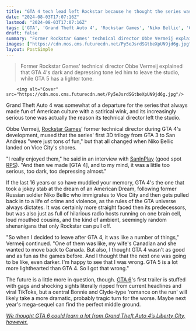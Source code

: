 ```yaml
---
title: "GTA 4 tech lead left Rockstar because he thought the series was getting 'too dark, too depressing almost'"
date: "2024-08-03T17:07:16Z"
lastmod: "2024-08-03T17:07:16Z"
tags: ['GTA', 'Grand Theft Auto 4', 'Rockstar Games', 'Niko Bellic', 'GTA 6', 'GTA 5', 'Vice City']
draft: false
summary: "Former Rockstar Games' technical director Obbe Vermeij explained that GTA 4's dark and depressing tone led him to leave the studio, while GTA 5 has a lighter tone."
images: ["https://cdn.mos.cms.futurecdn.net/Py5eJsrdSGtbeXpUN9jd6g.jpg"]
layout: PostSimple
---
```

> Former Rockstar Games' technical director Obbe Vermeij explained that GTA 4's dark and depressing tone led him to leave the studio, while GTA 5 has a lighter tone.


        <img alt="Cover" src="https://cdn.mos.cms.futurecdn.net/Py5eJsrdSGtbeXpUN9jd6g.jpg"/>
        
Grand Theft Auto 4 was somewhat of a departure for the series that always made fun of American culture with a satirical wink, and its increasingly serious tone was actually the reason its technical director left the studio.

Obbe Vermeij, [Rockstar Games](https://www.gamesradar.com/tag/rockstar-games/)’ former technical director during GTA 4's development, mused that the series' first 3D trilogy from GTA 3 to San Andreas "were just tons of fun," but that all changed when Niko Bellic landed on Vice City's shores.

"I really enjoyed them," he said in an interview with [SanInPlay](https://www.youtube.com/watch?v=XpF3lMqgPSw) (good spot [RPS](https://www.rockpapershotgun.com/gta-6-may-disappoint-players-hoping-for-a-technological-jump-says-former-rockstar-north-tech-director)). "And then we made [GTA 4], and to my mind, it was a little too serious, too dark, too depressing almost."

If the last 16 years or so have muddied your memory, GTA 4's the one that took a jokey stab at the dream of an American Dream, following former Russian soldier Niko Bellic who immigrates to Vice City and then gets pulled back in to a life of crime and violence, as the rules of the GTA universe always dictates. It was certainly more straight faced then its predecessors, but was also just as full of hilarious radio hosts running on one brain cell, loud mouthed cousins, and the kind of ambient, seemingly random shenanigans that only Rockstar can pull off. 

"So when I decided to leave after GTA 4, it was like a number of things," Vermeij continued. "One of them was like, my wife's Canadian and she wanted to move back to Canada. But also, I thought GTA 4 wasn't as good and as fun as the games before. And I thought that the next one was going to be like, even darker. I'm happy to see that I was wrong. GTA 5 is a lot more lighthearted than GTA 4. So I got that wrong."

The future is a little more in question, though. [GTA 6](https://www.gamesradar.com/gta-6-guide/)'s first trailer is stuffed with gags and shocking sights literally ripped from current headlines and viral TikToks, but a central Bonnie and Clyde-type 'romance on the run' will likely take a more dramatic, probably tragic turn for the worse. Maybe next year's mega-sequel can find the perfect middle ground. 

[<em>We thought GTA 6 could learn a lot from Grand Theft Auto 4’s Liberty City, however.</em>](https://www.gamesradar.com/games/grand-theft-auto/im-replaying-grand-theft-auto-4-and-gta-6-has-a-lot-to-learn-from-liberty-city/)
        